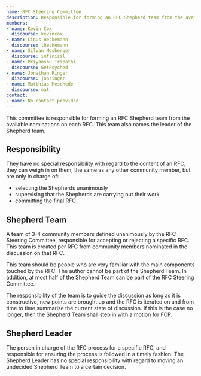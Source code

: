```yaml
---
name: RFC Steering Committee
description: Responsible for forming an RFC Shepherd team from the available nominations on each RFC, which is then responsible for accepting or rejecting a specific RFC.
members:
- name: Kevin Cox
  discourse: kevincox
- name: Linus Heckemann
  discourse: lheckemann
- name: Silvan Mosberger
  discourse: infinisil
- name: Priyanshu Tripathi
  discourse: GetPsyched
- name: Jonathan Ringer
  discourse: jonringer
- name: Matthias Meschede
  discourse: mat
contact:
- name: No contact provided
---
```

This committee is responsible for forming an RFC Shepherd team from the available nominations on each RFC. This team also names the leader of the Shepherd team.

## Responsibility

They have no special responsibility with regard to the content of an RFC, they can weigh in on them, the same as any other community member, but are only in charge of:

*   selecting the Shepherds unanimously
*   supervising that the Shepherds are carrying out their work
*   committing the final RFC

## Shepherd Team

A team of 3-4 community members defined unanimously by the RFC Steering Committee, responsible for accepting or rejecting a specific RFC. This team is created per RFC from community members nominated in the discussion on that RFC.

This team should be people who are very familiar with the main components touched by the RFC. The author cannot be part of the Shepherd Team. In addition, at most half of the Shepherd Team can be part of the RFC Steering Committee.

The responsibility of the team is to guide the discussion as long as it is constructive, new points are brought up and the RFC is iterated on and from time to time summarise the current state of discussion. If this is the case no longer, then the Shepherd Team shall step in with a motion for FCP.

## Shepherd Leader

The person in charge of the RFC process for a specific RFC, and responsible for ensuring the process is followed in a timely fashion. The Shepherd Leader has no special responsibility with regard to moving an undecided Shepherd Team to a certain decision.